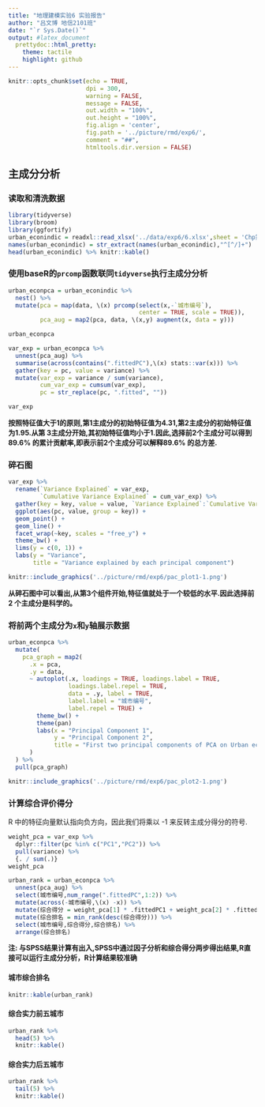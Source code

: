 ```yaml
---
title: "地理建模实验6 实验报告"
author: "吕文博 地信2101班"
date: "`r Sys.Date()`"
output: #latex_document
  prettydoc::html_pretty:
    theme: tactile
    highlight: github
---
```


```r
knitr::opts_chunk$set(echo = TRUE,
                      dpi = 300,
                      warning = FALSE,
                      message = FALSE,
                      out.width = "100%",
                      out.height = "100%",
                      fig.align = 'center',
                      fig.path = '../picture/rmd/exp6/',
                      comment = "##",
                      htmltools.dir.version = FALSE)
```

## 主成分分析

### 读取和清洗数据

```r
library(tidyverse)
library(broom)
library(ggfortify)
urban_econindic = readxl::read_xlsx('../data/exp6/6.xlsx',sheet = 'Chp第16题')
names(urban_econindic) = str_extract(names(urban_econindic),"^[^/]+")
head(urban_econindic) %>% knitr::kable()
```

### 使用baseR的`prcomp`函数联同`tidyverse`执行主成分分析

```r
urban_econpca = urban_econindic %>% 
  nest() %>% 
  mutate(pca = map(data, \(x) prcomp(select(x,-`城市编号`),
                                     center = TRUE, scale = TRUE)),
         pca_aug = map2(pca, data, \(x,y) augment(x, data = y)))

urban_econpca

var_exp = urban_econpca %>% 
  unnest(pca_aug) %>% 
  summarise(across(contains(".fittedPC"),\(x) stats::var(x))) %>% 
  gather(key = pc, value = variance) %>% 
  mutate(var_exp = variance / sum(variance),
         cum_var_exp = cumsum(var_exp),
         pc = str_replace(pc, ".fitted", ""))

var_exp
```

**按照特征值大于1的原则,第1主成分的初始特征值为4.31,第2主成分的初始特征值为1.95.从第   3主成分开始,其初始特征值均小于1.因此,选择前2个主成分可以得到$89.6\%$    的累计贡献率,即表示前2个主成分可以解释$89.6\%$ 的总方差.**

### 碎石图

```r
var_exp %>% 
  rename(`Variance Explained` = var_exp,
         `Cumulative Variance Explained` = cum_var_exp) %>% 
  gather(key = key, value = value, `Variance Explained`:`Cumulative Variance Explained`) %>% 
  ggplot(aes(pc, value, group = key)) + 
  geom_point() + 
  geom_line() + 
  facet_wrap(~key, scales = "free_y") +
  theme_bw() +
  lims(y = c(0, 1)) +
  labs(y = "Variance",
       title = "Variance explained by each principal component")
```

```r
knitr::include_graphics('../picture/rmd/exp6/pac_plot1-1.png')
```

**从碎石图中可以看出,从第3个组件开始,特征值就处于一个较低的水平.因此选择前2      个主成分是科学的。**

### 将前两个主成分为`x`和`y`轴展示数据

```r
urban_econpca %>%
  mutate(
    pca_graph = map2(
      .x = pca,
      .y = data,
      ~ autoplot(.x, loadings = TRUE, loadings.label = TRUE,
                 loadings.label.repel = TRUE,
                 data = .y, label = TRUE,
                 label.label = "城市编号",
                 label.repel = TRUE) +
        theme_bw() +
        theme(pan)
        labs(x = "Principal Component 1",
             y = "Principal Component 2",
             title = "First two principal components of PCA on Urban economic indicators")
      )
  ) %>%
  pull(pca_graph)
```

```r
knitr::include_graphics('../picture/rmd/exp6/pac_plot2-1.png')
```

### 计算综合评价得分

R 中的特征向量默认指向负方向，因此我们将乘以 -1 来反转主成分得分的符号.

```r
weight_pca = var_exp %>% 
  dplyr::filter(pc %in% c("PC1","PC2")) %>% 
  pull(variance) %>% 
  {. / sum(.)}
weight_pca

urban_rank = urban_econpca %>% 
  unnest(pca_aug) %>% 
  select(城市编号,num_range(".fittedPC",1:2)) %>% 
  mutate(across(-城市编号,\(x) -x)) %>% 
  mutate(综合得分 = weight_pca[1] * .fittedPC1 + weight_pca[2] * .fittedPC2) %>% 
  mutate(综合排名 = min_rank(desc(综合得分))) %>% 
  select(城市编号,综合得分,综合排名) %>% 
  arrange(综合排名)
```

**注: 与SPSS结果计算有出入,SPSS中通过因子分析和综合得分两步得出结果,R直接可以运行主成分分析，R计算结果较准确**

#### 城市综合排名

```r
knitr::kable(urban_rank)
```

#### 综合实力前五城市

```r
urban_rank %>% 
  head(5) %>% 
  knitr::kable()
```

#### 综合实力后五城市

```r
urban_rank %>% 
  tail(5) %>% 
  knitr::kable()
```